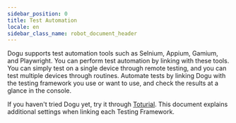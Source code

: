 ```yaml
---
sidebar_position: 0
title: Test Automation
locale: en
sidebar_class_name: robot_document_header
---
```


Dogu supports test automation tools such as Selnium, Appium, Gamium, and Playwright. You can perform test automation by linking with these tools.
You can simply test on a single device through remote testing, and you can test multiple devices through routines. Automate tests by linking Dogu with the testing framework you use or want to use, and check the results at a glance in the console.

If you haven't tried Dogu yet, try it through [Toturial](/get-started/tutorials).
This document explains additional settings when linking each Testing Framework.
